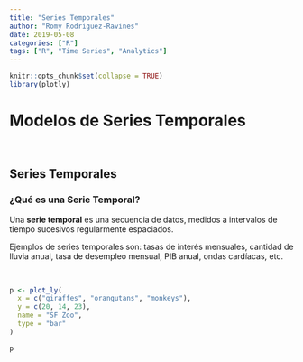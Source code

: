 ```yaml
---
title: "Series Temporales"
author: "Romy Rodriguez-Ravines"
date: 2019-05-08
categories: ["R"]
tags: ["R", "Time Series", "Analytics"]
---
```


```r
knitr::opts_chunk$set(collapse = TRUE)
library(plotly)
```

# Modelos de Series Temporales

<br>

## Series Temporales

### ¿Qué es una Serie Temporal?

Una **serie temporal** es una secuencia de datos, medidos a intervalos de tiempo sucesivos regularmente espaciados.

Ejemplos de series temporales son: tasas de interés mensuales, cantidad de lluvia anual, tasa de desempleo mensual, PIB anual, ondas cardíacas, etc.

<br>

```r

p <- plot_ly(
  x = c("giraffes", "orangutans", "monkeys"),
  y = c(20, 14, 23),
  name = "SF Zoo",
  type = "bar"
)

p

```


